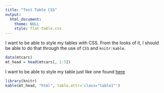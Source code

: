 ```yaml
---
title: "Test Table CSS"
output: 
  html_document:
    theme: NULL
    style: flat-table.css
---
```


I want to be able to style my tables with CSS. From the looks of it, I should be able to do that 
through the use of `CSS` and `knitr:kable`.  


```r
data(mtcars)
mt_head = head(mtcars[, 1:5])
```

I want to be able to style my table just like one found [here](http://codepen.io/njessen/pen/naLCv)


```r
library(knitr)
kable(mt_head, "html", table.attr='class="table1"')
```


